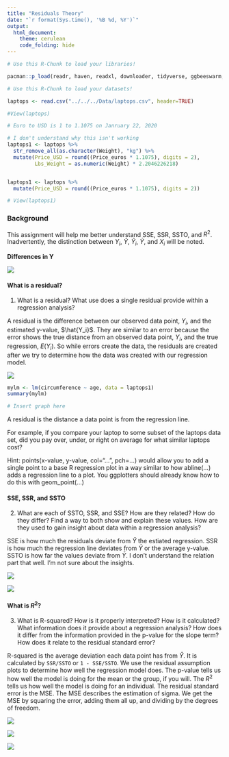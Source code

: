```yaml
---
title: "Residuals Theory"
date: "`r format(Sys.time(), '%B %d, %Y')`"
output: 
  html_document:
    theme: cerulean
    code_folding: hide
---
```


```r
# Use this R-Chunk to load your libraries!

pacman::p_load(readr, haven, readxl, downloader, tidyverse, ggbeeswarm, mosaic, stringr, pander, DT, ggplot2, alr3, foreign, measurements, nycflights13, Lahman, blscrapeR, lubridate, riem, ggthemes, ggrepel)

```

```r
# Use this R-Chunk to load your datasets!

laptops <- read.csv("../../../Data/laptops.csv", header=TRUE)

#View(laptops)
```

```r

# Euro to USD is 1 to 1.1075 on Janruary 22, 2020

# I don't understand why this isn't working
laptops1 <- laptops %>%
  str_remove_all(as.character(Weight), "kg") %>%
  mutate(Price_USD = round((Price_euros * 1.1075), digits = 2),
         Lbs_Weight = as.numeric(Weight) * 2.2046226218)


laptops1 <- laptops %>%
  mutate(Price_USD = round((Price_euros * 1.1075), digits = 2))

# View(laptops1)
```

### Background {.tabset .tabset-pills .tabset-fade}

This assignment will help me better understand SSE, SSR, SSTO, and $R^2$. Inadvertently, the distinction between $Y_i$, $\hat{Y}$, $\hat{Y}_i$, $\bar{Y}$, and $X_i$ will be noted.  

**Differences in Y**

![](../../../Images/Difference_of_Ys.jpg)

#### What is a residual?

1. What is a residual? What use does a single residual provide within a regression analysis?

A residual is the difference between our observed data point, $Y_i$, and the estimated y-value, $\hat{Y_i}$. They are similar to an error because the error shows the true distance from an observed data point, $Y_i$, and the true regression, $E{(Y_i)}$. So while errors create the data, the residuals are created after we try to determine how the data was created with our regression model.

![](../../../Images/Residuals__Errors.jpg)

```r
mylm <- lm(circumference ~ age, data = laptops1)
summary(mylm)
```

```r
# Insert graph here

```

A residual is the distance a data point is from the regression line. 

For example, if you compare your laptop to some subset of the laptops data set, did you pay over, under, or right on average for what similar laptops cost? 

Hint: points(x-value, y-value, col="...", pch=...) would allow you to add a single point to a base R regression plot in a way similar to how abline(...) adds a regression line to a plot. You ggplotters should already know how to do this with geom_point(...)


#### SSE, SSR, and SSTO

2. What are each of SSTO, SSR, and SSE? How are they related? How do they differ? Find a way to both show and explain these values. How are they used to gain insight about data within a regression analysis?

SSE is how much the residuals deviate from $\hat{Y}$ the estiated regression. SSR is how much the regression line deviates from $\bar{Y}$ or the average y-value. SSTO is how far the values deviate from $\bar{Y}$. I don't understand the relation part that well. I'm not sure about the insights.

![](../../../Images/Assessing_the_fit.jpg)

![](../../../Images/Assessing_the_fit_pt2.jpg)

#### What is $R^2$?

3. What is R-squared? How is it properly interpreted? How is it calculated? What information does it provide about a regression analysis? How does it differ from the information provided in the p-value for the slope term? How does it relate to the residual standard error?

R-squared is the average deviation each data point has from $\hat{Y}$. It is calculated by `SSR/SSTO` or `1 - SSE/SSTO`. We use the residual assumption plots to determine how well the regression model does. The p-value tells us how well the model is doing for the mean or the group, if you will. The $R^2$ tells us how well the model is doing for an individual. The residual standard error is the MSE. The MSE describes the estimation of sigma. We get the MSE by squaring the error, adding them all up, and dividing by the degrees of freedom.

![](../../../Images/Residual_Plots.jpg)

![](../../../Images/Estimating_parameters.jpg)

![](../../../Images/Estimating_Variance.jpg)
